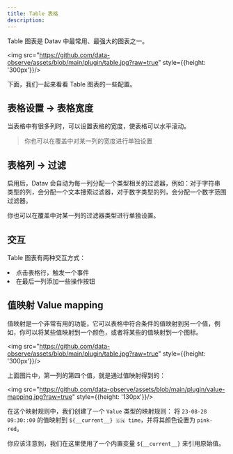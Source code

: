 ```yaml
---
title: Table 表格
description:
---
```



Table 图表是 Datav 中最常用、最强大的图表之一。

<img src="https://github.com/data-observe/assets/blob/main/plugin/table.jpg?raw=true" style={{height: '300px'}}/>

下面，我们一起来看看 Table 图表的一些配置。

## 表格设置 -> 表格宽度

当表格中有很多列时，可以设置表格的宽度，使表格可以水平滚动。


> 你也可以在覆盖中对某一列的宽度进行单独设置

## 表格列 -> 过滤

启用后，Datav 会自动为每一列分配一个类型相关的过滤器，例如：对于字符串类型的列，会分配一个文本搜索过滤器，对于数字类型的列，会分配一个数字范围过滤器。

你也可以在覆盖中对某一列的过滤器类型进行单独设置。


## 交互

Table 图表有两种交互方式：

<TextList>
    <li>点击表格行，触发一个事件</li>
    <li>在最后一列添加一些操作按钮</li>
</TextList>


## 值映射 Value mapping 

值映射是一个非常有用的功能，它可以表格中符合条件的值映射到另一个值，例如，你可以将某些值映射到一个颜色，或者将某些的值映射到一个图标。


<img src="https://github.com/data-observe/assets/blob/main/plugin/table.jpg?raw=true" style={{height: '300px'}}/>

上面图片中，第一列的第四个值，就是通过值映射得到的：

<img src="https://github.com/data-observe/assets/blob/main/plugin/value-mapping.jpg?raw=true" style={{height: '130px'}}/>

在这个映射规则中，我们创建了一个 `Value` 类型的映射规则： 将 `23-08-28 09:30::00` 的值映射到 `${__current__} 🇨🇳 time`，并将其颜色设置为 `pink-red`。

你应该注意到，我们在这里使用了一个内置变量 `${__current__}` 来引用原始值。

